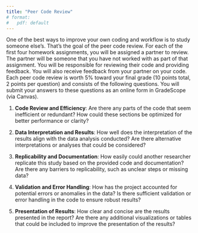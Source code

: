 ```yaml
---
title: "Peer Code Review"
# format:
#   pdf: default
---
```


One of the best ways to improve your own coding and workflow is to study someone else's. That's the goal of the peer code review. For each of the first four homework assignments, you will be assigned a partner to review. The partner will be someone that you have not worked with as part of that assignment. You will be responsible for reviewing their code and providing feedback. You will also receive feedback from your partner on your code. Each peer code review is worth 5% toward your final grade (10 points total, 2 points per question) and consists of the following questions. You will submit your answers to these questions as an online form in GradeScope (via Canvas).

1. **Code Review and Efficiency**: Are there any parts of the code that seem inefficient or redundant? How could these sections be optimized for better performance or clarity?

2. **Data Interpretation and Results**: How well does the interpretation of the results align with the data analysis conducted? Are there alternative interpretations or analyses that could be considered?

3. **Replicability and Documentation**: How easily could another researcher replicate this study based on the provided code and documentation? Are there any barriers to replicability, such as unclear steps or missing data?

4. **Validation and Error Handling**: How has the project accounted for potential errors or anomalies in the data? Is there sufficient validation or error handling in the code to ensure robust results?

5. **Presentation of Results**: How clear and concise are the results presented in the report? Are there any additional visualizations or tables that could be included to improve the presentation of the results?
